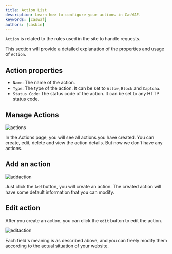 ```yaml
---
title: Action List
description: Learn how to configure your actions in CasWAF.
keywords: [caswaf]
authors: [casbin]
---
```

`Action` is related to the rules used in the site to handle requests.

This section will provide a detailed explanation of the properties and usage of `Action`.

## Action properties

- `Name`: The name of the action.
- `Type`: The type of the action. It can be set to `Allow`, `Block` and `Captcha`.
- `Status Code`: The status code of the action. It can be set to any HTTP status code.

## Manage Actions

![actions](/img/actions/actions.jpg)

In the Actions page, you will see all actions you have created. You can create, edit, delete and view the action details. But now we don't have any actions.

## Add an action

![addaction](/img/actions/addaction.jpg)

Just click the `Add` button, you will create an action. The created action will have some default information that you can modify.

## Edit action

After you create an action, you can click the `edit` button to edit the action.

![editaction](/img/actions/editaction.jpg)

Each field's meaning is as described above, and you can freely modify them according to the actual situation of your website.
